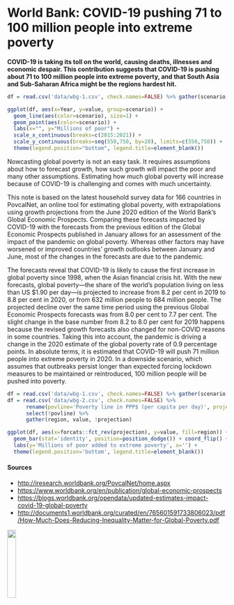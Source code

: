 # World Bank: COVID-19 pushing 71 to 100 million people into extreme poverty #

**COVID-19 is taking its toll on the world, causing deaths, illnesses and economic
despair. This contribution suggests that COVID-19 is pushing about 71 to 100 million
people into extreme poverty, and that South Asia and Sub-Saharan Africa might be the
regions hardest hit.**

```{r wbg-1, fig.cap='The impact of COVID-19 on global poverty'}

df = read.csv('data/wbg-1.csv', check.names=FALSE) %>% gather(scenario, value, !Year)

ggplot(df, aes(x=Year, y=value, group=scenario)) +
  geom_line(aes(color=scenario), size=1) + 
  geom_point(aes(color=scenario)) + 
  labs(x="", y="Millions of poor") +
  scale_x_continuous(breaks=c(2015:2021)) + 
  scale_y_continuous(breaks=seq(550,750, by=20), limits=c(550,750)) +
  theme(legend.position="bottom", legend.title=element_blank())

```

```{=latex}
\begin{multicols}{2}[ ]
```

Nowcasting global poverty is not an easy task. It requires
assumptions about how to forecast growth, how such growth
will impact the poor and many other assumptions. Estimating
how much global poverty will increase because of COVID-19
is challenging and comes with much uncertainty.

This note is based on the latest household survey data for
166 countries in PovcalNet, an online tool for estimating
global poverty, with extrapolations using growth projections
from the June 2020 edition of the World Bank’s Global
Economic Prospects. Comparing these forecasts impacted by
COVID-19 with the forecasts from the previous edition of the
Global Economic Prospects published in January allows for an
assessment of the impact of the pandemic on global poverty.
Whereas other factors may have worsened or improved
countries’ growth outlooks between January and June, most
of the changes in the forecasts are due to the pandemic.

The forecasts reveal that COVID-19 is likely to cause the first
increase in global poverty since 1998, when the Asian financial
crisis hit. With the new forecasts, global poverty—the share of
the world’s population living on less than US $1.90 per day—is
projected to increase from 8.2 per cent in 2019 to 8.8 per cent
in 2020, or from 632 million people to 684 million people. The
projected decline over the same time period using the previous
Global Economic Prospects forecasts was from 8.0 per cent
to 7.7 per cent. The slight change in the base number from 8.2
to 8.0 per cent for 2019 happens because the revised growth
forecasts also changed for non-COVID reasons in some
countries. Taking this into account, the pandemic is driving
a change in the 2020 estimate of the global poverty rate of
0.9 percentage points. In absolute terms, it is estimated that
COVID-19 will push 71 million people into extreme poverty in
2020. In a downside scenario, which assumes that outbreaks
persist longer than expected forcing lockdown measures to be
maintained or reintroduced, 100 million people will be pushed
into poverty.

```{=latex}
\end{multicols}
```

```{r wbg-2, fig.cap='The regional distribution of the COVID-19-induced poor'}

df = read.csv('data/wbg-1.csv', check.names=FALSE) %>% gather(scenario, value, !Year)
df = read.csv('data/wbg-2.csv', check.names=FALSE) %>%
      rename(povline='Poverty line in PPP$ (per capita per day)', projection='Years of GDP data used for growth projections') %>%
      select(!povline) %>%
      gather(region, value, !projection)

ggplot(df, aes(x=forcats::fct_rev(projection), y=value, fill=region)) +
  geom_bar(stat='identity', position=position_dodge()) + coord_flip() +
  labs(y='Millions of poor added to extreme poverty', x='') +
  theme(legend.position='bottom', legend.title=element_blank())

```

#### Sources #### {-}

* <http://iresearch.worldbank.org/PovcalNet/home.aspx>
* <https://www.worldbank.org/en/publication/global-economic-prospects>
* <https://blogs.worldbank.org/opendata/updated-estimates-impact-covid-19-global-poverty>
* <http://documents1.worldbank.org/curated/en/765601591733806023/pdf/How-Much-Does-Reducing-Inequality-Matter-for-Global-Poverty.pdf>

![](logos/wbg.png){width=20%}
